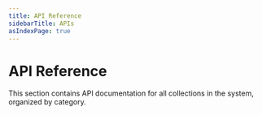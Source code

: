 ```yaml
---
title: API Reference
sidebarTitle: APIs
asIndexPage: true
---
```


# API Reference

This section contains API documentation for all collections in the system, organized by category.

